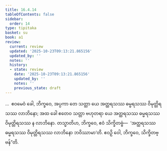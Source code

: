 ```yaml
---
title: 16.4.14
tableOfContents: false
sidebar:
  order: 14
type: tipitaka
basket: su
book: a1
review:
  current: review
  updated: '2025-10-23T09:13:21.865156'
  updated_by: ''
  notes: ''
  history:
  - state: review
    date: '2025-10-23T09:13:21.865156'
    updated_by: ''
    notes: ''
    previous_state: draft
---
```



<ReviewStatus review={frontmatter.review} showDetails={true} />

<HypothesisAnnotation frontmatter={frontmatter} />

<DynamicBreadcrumb />

<Division number="335" book="a1" e="ch" v="15" p="38">

<Paragraph number="426" book="a1">
…  ဧဝမေဝံ ခေါ, ဘိက္ခဝေ, အပ္ပကာ တေ သတ္တာ ယေ အတ္ထရသဿ ဓမ္မရသဿ ဝိမုတ္တိရသဿ လာဘိနော; အထ ခေါ ဧတေဝ သတ္တာ ဗဟုတရာ ယေ အတ္ထရသဿ ဓမ္မရသဿ ဝိမုတ္တိရသဿ န လာဘိနော. တသ္မာတိဟ, ဘိက္ခဝေ, ဧဝံ သိက္ခိတဗ္ဗံ—  ‘အတ္ထရသဿ ဓမ္မရသဿ ဝိမုတ္တိရသဿ လာဘိနော ဘဝိဿာမာ’တိ. ဧဝဉှိ ဝေါ, ဘိက္ခဝေ, သိက္ခိတဗ္ဗန်”တိ.
</Paragraph>
</Division>